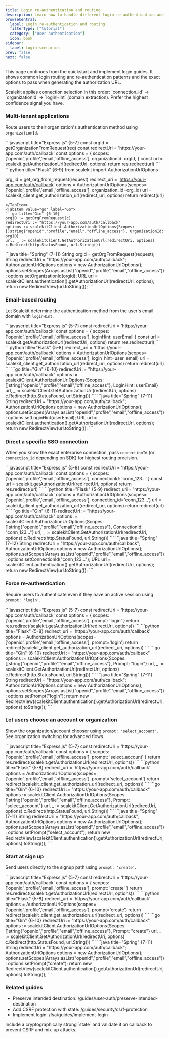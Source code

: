 ```yaml
---
title: Login re-authentication and routing
description: Learn how to handle different login re-authentication and routing scenarios with Scalekit
browseCentral:
  label: Login re-authentication and routing
  filterType: ["tutorial"]
  category: ["User authentication"]
  icon: book
sidebar:
  label: Login scenarios
prev: false
next: false
---
```



This page continues from the quickstart and implement login guides. It shows common login routing and re-authentication patterns and the exact options to pass when generating the authorization URL.

<Aside type="note" title="Routing precedence">
Scalekit applies connection selection in this order: `connection_id` → `organizationId` → `loginHint` (domain extraction). Prefer the highest confidence signal you have.
</Aside>

### Multi-tenant applications
Route users to their organization's authentication method using `organizationId`.

<Tabs syncKey="tech-stack">
  <TabItem value="node" label="Node.js">
  ```javascript title="Express.js" {5-7}
  const orgId = getOrganizationFromRequest(req)
  const redirectUri = 'https://your-app.com/auth/callback'
  const options = {
    scopes: ['openid','profile','email','offline_access'],
    organizationId: orgId,
  }
  const url = scalekit.getAuthorizationUrl(redirectUri, options)
  return res.redirect(url)
  ```
  </TabItem>
  <TabItem value="python" label="Python">
  ```python title="Flask" {6-9}
  from scalekit import AuthorizationUrlOptions

  org_id = get_org_from_request(request)
  redirect_uri = 'https://your-app.com/auth/callback'
  options = AuthorizationUrlOptions(scopes=['openid','profile','email','offline_access'], organization_id=org_id)
  url = scalekit_client.get_authorization_url(redirect_uri, options)
  return redirect(url)
  ```
  </TabItem>
  <TabItem value="go" label="Go">
  ```go title="Gin" {6-10}
  orgID := getOrgFromRequest(c)
  redirectUri := "https://your-app.com/auth/callback"
  options := scalekitClient.AuthorizationUrlOptions{Scopes: []string{"openid","profile","email","offline_access"}, OrganizationId: orgID}
  url, _ := scalekitClient.GetAuthorizationUrl(redirectUri, options)
  c.Redirect(http.StatusFound, url.String())
  ```
  </TabItem>
  <TabItem value="java" label="Java">
  ```java title="Spring" {7-11}
  String orgId = getOrgFromRequest(request);
  String redirectUri = "https://your-app.com/auth/callback";
  AuthorizationUrlOptions options = new AuthorizationUrlOptions();
  options.setScopes(Arrays.asList("openid","profile","email","offline_access"));
  options.setOrganizationId(orgId);
  URL url = scalekitClient.authentication().getAuthorizationUrl(redirectUri, options);
  return new RedirectView(url.toString());
  ```
  </TabItem>
</Tabs>

### Email-based routing
Let Scalekit determine the authentication method from the user's email domain with `loginHint`.

<Tabs syncKey="tech-stack">
  <TabItem value="node" label="Node.js">
  ```javascript title="Express.js" {5-7}
  const redirectUri = 'https://your-app.com/auth/callback'
  const options = { scopes: ['openid','profile','email','offline_access'], loginHint: userEmail }
  const url = scalekit.getAuthorizationUrl(redirectUri, options)
  return res.redirect(url)
  ```
  </TabItem>
  <TabItem value="python" label="Python">
  ```python title="Flask" {5-8}
  redirect_uri = 'https://your-app.com/auth/callback'
  options = AuthorizationUrlOptions(scopes=['openid','profile','email','offline_access'], login_hint=user_email)
  url = scalekit_client.get_authorization_url(redirect_uri, options)
  return redirect(url)
  ```
  </TabItem>
  <TabItem value="go" label="Go">
  ```go title="Gin" {6-10}
  redirectUri := "https://your-app.com/auth/callback"
  options := scalekitClient.AuthorizationUrlOptions{Scopes: []string{"openid","profile","email","offline_access"}, LoginHint: userEmail}
  url, _ := scalekitClient.GetAuthorizationUrl(redirectUri, options)
  c.Redirect(http.StatusFound, url.String())
  ```
  </TabItem>
  <TabItem value="java" label="Java">
  ```java title="Spring" {7-11}
  String redirectUri = "https://your-app.com/auth/callback";
  AuthorizationUrlOptions options = new AuthorizationUrlOptions();
  options.setScopes(Arrays.asList("openid","profile","email","offline_access"));
  options.setLoginHint(userEmail);
  URL url = scalekitClient.authentication().getAuthorizationUrl(redirectUri, options);
  return new RedirectView(url.toString());
  ```
  </TabItem>
</Tabs>

### Direct a specific SSO connection
When you know the exact enterprise connection, pass `connectionId` (or `connection_id` depending on SDK) for highest routing precision.

<Tabs syncKey="tech-stack">
  <TabItem value="node" label="Node.js">
  ```javascript title="Express.js" {5-8}
  const redirectUri = 'https://your-app.com/auth/callback'
  const options = { scopes: ['openid','profile','email','offline_access'], connectionId: 'conn_123...' }
  const url = scalekit.getAuthorizationUrl(redirectUri, options)
  return res.redirect(url)
  ```
  </TabItem>
  <TabItem value="python" label="Python">
  ```python title="Flask" {5-9}
  redirect_uri = 'https://your-app.com/auth/callback'
  options = AuthorizationUrlOptions(scopes=['openid','profile','email','offline_access'], connection_id='conn_123...')
  url = scalekit_client.get_authorization_url(redirect_uri, options)
  return redirect(url)
  ```
  </TabItem>
  <TabItem value="go" label="Go">
  ```go title="Gin" {6-11}
  redirectUri := "https://your-app.com/auth/callback"
  options := scalekitClient.AuthorizationUrlOptions{Scopes: []string{"openid","profile","email","offline_access"}, ConnectionId: "conn_123..."}
  url, _ := scalekitClient.GetAuthorizationUrl(redirectUri, options)
  c.Redirect(http.StatusFound, url.String())
  ```
  </TabItem>
  <TabItem value="java" label="Java">
  ```java title="Spring" {7-12}
  String redirectUri = "https://your-app.com/auth/callback";
  AuthorizationUrlOptions options = new AuthorizationUrlOptions();
  options.setScopes(Arrays.asList("openid","profile","email","offline_access"));
  options.setConnectionId("conn_123...");
  URL url = scalekitClient.authentication().getAuthorizationUrl(redirectUri, options);
  return new RedirectView(url.toString());
  ```
  </TabItem>
</Tabs>

### Force re-authentication
Require users to authenticate even if they have an active session using `prompt: 'login'`.

<Tabs syncKey="tech-stack">
  <TabItem value="node" label="Node.js">
  ```javascript title="Express.js" {5-7}
  const redirectUri = 'https://your-app.com/auth/callback'
  const options = { scopes: ['openid','profile','email','offline_access'], prompt: 'login' }
  return res.redirect(scalekit.getAuthorizationUrl(redirectUri, options))
  ```
  </TabItem>
  <TabItem value="python" label="Python">
  ```python title="Flask" {5-8}
  redirect_uri = 'https://your-app.com/auth/callback'
  options = AuthorizationUrlOptions(scopes=['openid','profile','email','offline_access'], prompt='login')
  return redirect(scalekit_client.get_authorization_url(redirect_uri, options))
  ```
  </TabItem>
  <TabItem value="go" label="Go">
  ```go title="Gin" {6-10}
  redirectUri := "https://your-app.com/auth/callback"
  options := scalekitClient.AuthorizationUrlOptions{Scopes: []string{"openid","profile","email","offline_access"}, Prompt: "login"}
  url, _ := scalekitClient.GetAuthorizationUrl(redirectUri, options)
  c.Redirect(http.StatusFound, url.String())
  ```
  </TabItem>
  <TabItem value="java" label="Java">
  ```java title="Spring" {7-11}
  String redirectUri = "https://your-app.com/auth/callback";
  AuthorizationUrlOptions options = new AuthorizationUrlOptions();
  options.setScopes(Arrays.asList("openid","profile","email","offline_access"));
  options.setPrompt("login");
  return new RedirectView(scalekitClient.authentication().getAuthorizationUrl(redirectUri, options).toString());
  ```
  </TabItem>
</Tabs>

### Let users choose an account or organization
Show the organization/account chooser using `prompt: 'select_account'`. See organization switching for advanced flows.

<Tabs syncKey="tech-stack">
  <TabItem value="node" label="Node.js">
  ```javascript title="Express.js" {5-7}
  const redirectUri = 'https://your-app.com/auth/callback'
  const options = { scopes: ['openid','profile','email','offline_access'], prompt: 'select_account' }
  return res.redirect(scalekit.getAuthorizationUrl(redirectUri, options))
  ```
  </TabItem>
  <TabItem value="python" label="Python">
  ```python title="Flask" {5-8}
  redirect_uri = 'https://your-app.com/auth/callback'
  options = AuthorizationUrlOptions(scopes=['openid','profile','email','offline_access'], prompt='select_account')
  return redirect(scalekit_client.get_authorization_url(redirect_uri, options))
  ```
  </TabItem>
  <TabItem value="go" label="Go">
  ```go title="Gin" {6-10}
  redirectUri := "https://your-app.com/auth/callback"
  options := scalekitClient.AuthorizationUrlOptions{Scopes: []string{"openid","profile","email","offline_access"}, Prompt: "select_account"}
  url, _ := scalekitClient.GetAuthorizationUrl(redirectUri, options)
  c.Redirect(http.StatusFound, url.String())
  ```
  </TabItem>
  <TabItem value="java" label="Java">
  ```java title="Spring" {7-11}
  String redirectUri = "https://your-app.com/auth/callback";
  AuthorizationUrlOptions options = new AuthorizationUrlOptions();
  options.setScopes(Arrays.asList("openid","profile","email","offline_access"));
  options.setPrompt("select_account");
  return new RedirectView(scalekitClient.authentication().getAuthorizationUrl(redirectUri, options).toString());
  ```
  </TabItem>
</Tabs>

### Start at sign up
Send users directly to the signup path using `prompt: 'create'`.

<Tabs syncKey="tech-stack">
  <TabItem value="node" label="Node.js">
  ```javascript title="Express.js" {5-7}
  const redirectUri = 'https://your-app.com/auth/callback'
  const options = { scopes: ['openid','profile','email','offline_access'], prompt: 'create' }
  return res.redirect(scalekit.getAuthorizationUrl(redirectUri, options))
  ```
  </TabItem>
  <TabItem value="python" label="Python">
  ```python title="Flask" {5-8}
  redirect_uri = 'https://your-app.com/auth/callback'
  options = AuthorizationUrlOptions(scopes=['openid','profile','email','offline_access'], prompt='create')
  return redirect(scalekit_client.get_authorization_url(redirect_uri, options))
  ```
  </TabItem>
  <TabItem value="go" label="Go">
  ```go title="Gin" {6-10}
  redirectUri := "https://your-app.com/auth/callback"
  options := scalekitClient.AuthorizationUrlOptions{Scopes: []string{"openid","profile","email","offline_access"}, Prompt: "create"}
  url, _ := scalekitClient.GetAuthorizationUrl(redirectUri, options)
  c.Redirect(http.StatusFound, url.String())
  ```
  </TabItem>
  <TabItem value="java" label="Java">
  ```java title="Spring" {7-11}
  String redirectUri = "https://your-app.com/auth/callback";
  AuthorizationUrlOptions options = new AuthorizationUrlOptions();
  options.setScopes(Arrays.asList("openid","profile","email","offline_access"));
  options.setPrompt("create");
  return new RedirectView(scalekitClient.authentication().getAuthorizationUrl(redirectUri, options).toString());
  ```
  </TabItem>
</Tabs>

### Related guides
- Preserve intended destination: /guides/user-auth/preserve-intended-destination
- Add CSRF protection with state: /guides/security/csrf-protection
- Implement login: /fsa/guides/implement-login

<Aside type="caution" title="Always send state">
Include a cryptographically strong `state` and validate it on callback to prevent CSRF and mix-up attacks.
</Aside>